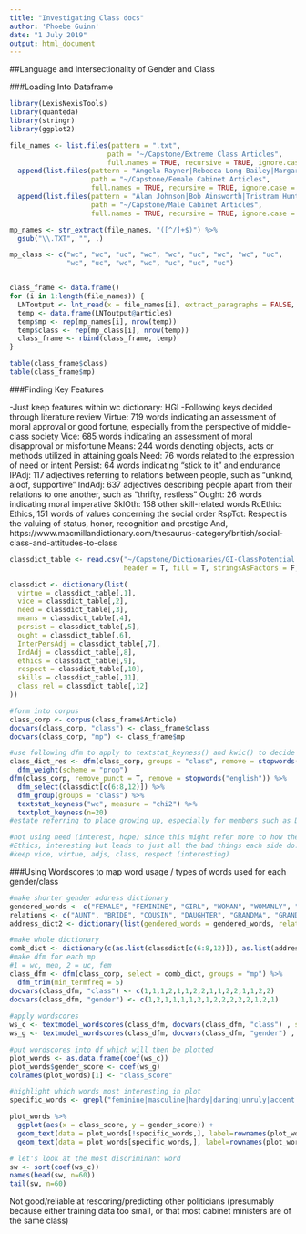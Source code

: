 ---
title: "Investigating Class docs"
author: 'Phoebe Guinn'
date: "1 July 2019"
output: html_document
---

##Language and Intersectionality of Gender and Class

###Loading Into Dataframe

```{r}
library(LexisNexisTools)
library(quanteda)
library(stringr)
library(ggplot2)

file_names <- list.files(pattern = ".txt", 
                        path = "~/Capstone/Extreme Class Articles", 
                        full.names = TRUE, recursive = TRUE, ignore.case = TRUE) %>%
  append(list.files(pattern = "Angela Rayner|Rebecca Long-Bailey|Margaret Jay|Tessa Jowell", 
                    path = "~/Capstone/Female Cabinet Articles", 
                    full.names = TRUE, recursive = TRUE, ignore.case = TRUE)) %>%
  append(list.files(pattern = "Alan Johnson|Bob Ainsworth|Tristram Hunt|Hilary Benn|Chuka Umunna", 
                    path = "~/Capstone/Male Cabinet Articles", 
                    full.names = TRUE, recursive = TRUE, ignore.case = TRUE))

mp_names <- str_extract(file_names, "([^/]+$)") %>%
  gsub("\\.TXT", "", .)

mp_class <- c("wc", "wc", "uc", "wc", "wc", "uc", "wc", "wc", "uc",
              "wc", "uc", "wc", "wc", "uc", "uc", "uc")


class_frame <- data.frame()
for (i in 1:length(file_names)) {
  LNToutput <- lnt_read(x = file_names[i], extract_paragraphs = FALSE, verbose = F)
  temp <- data.frame(LNToutput@articles)
  temp$mp <- rep(mp_names[i], nrow(temp))
  temp$class <- rep(mp_class[i], nrow(temp))
  class_frame <- rbind(class_frame, temp)
}

table(class_frame$class)
table(class_frame$mp)
```

###Finding Key Features

-Just keep features within wc dictionary: HGI 
-Following keys decided through literature review
Virtue: 719 words indicating an assessment of moral approval or good fortune, especially from the perspective of middle-class society
Vice: 685 words indicating an assessment of moral disapproval or misfortune
Means: 244 words denoting objects, acts or methods utilized in attaining goals
Need: 76 words related to the expression of need or intent
Persist: 64 words indicating "stick to it" and endurance
IPAdj: 117 adjectives referring to relations between people, such as "unkind, aloof, supportive"
IndAdj: 637 adjectives describing people apart from their relations to one another, such as "thrifty, restless"
Ought: 26 words indicating moral imperative
SklOth: 158 other skill-related words
RcEthic: Ethics, 151 words of values concerning the social order
RspTot: Respect is the valuing of status, honor, recognition and prestige
And, https://www.macmillandictionary.com/thesaurus-category/british/social-class-and-attitudes-to-class

```{r}

classdict_table <- read.csv("~/Capstone/Dictionaries/GI-ClassPotential.csv",
                            header = T, fill = T, stringsAsFactors = F, blank.lines.skip = T)

classdict <- dictionary(list(
  virtue = classdict_table[,1],
  vice = classdict_table[,2],
  need = classdict_table[,3],
  means = classdict_table[,4],
  persist = classdict_table[,5],
  ought = classdict_table[,6],
  InterPersAdj = classdict_table[,7],
  IndAdj = classdict_table[,8],
  ethics = classdict_table[,9],
  respect = classdict_table[,10],
  skills = classdict_table[,11],
  class_rel = classdict_table[,12]
))

#form into corpus
class_corp <- corpus(class_frame$Article)
docvars(class_corp, "class") <- class_frame$class
docvars(class_corp, "mp") <- class_frame$mp

#use following dfm to apply to textstat_keyness() and kwic() to decide which keys to keep in dictionary
class_dict_res <- dfm(class_corp, groups = "class", remove = stopwords("english"), dictionary = classdict[-c(7,8)]) %>%
  dfm_weight(scheme = "prop")
dfm(class_corp, remove_punct = T, remove = stopwords("english")) %>%
  dfm_select(classdict[c(6:8,12)]) %>%
  dfm_group(groups = "class") %>%
  textstat_keyness("wc", measure = "chi2") %>%
  textplot_keyness(n=20)
#estate referring to place growing up, especially for members such as David Lammy, Angela Rayner

#not using need (interest, hope) since this might refer more to how the person presents themself rather than being presented. Or maybe not taken seriously when talking of what country needs, focus on other things. Such as results from 7,8,12: class, background, estate. Not means, no difference. Persist doesnt give much information. Neither does skills. 
#Ethics, interesting but leads to just all the bad things each side do. 
#keep vice, virtue, adjs, class, respect (interesting)
```

###Using Wordscores to map word usage / types of words used for each gender/class

```{r}
#make shorter gender address dictionary 
gendered_words <- c("FEMALE", "FEMININE", "GIRL", "WOMAN", "WOMANLY", "WOMEN", "BOY", "GENTLEMAN", "GUY", "MALE", "MAN ", "MANLY", "MASCULINE", "MEN ")
relations <- c("AUNT", "BRIDE", "COUSIN", "DAUGHTER", "GRANDMA", "GRANDMOTHER", "GRANNY", "MOTHER", "MUM", "MUMMY", "NIECE", "SISTER", "WIDOW", "WIFE", "BROTHER", "DAD", "DADDY", "FATHER", "GRANDAD", "GRANDFATHER", "GRANDPA", "GROOM", "HUSBAND", "NEPHEW", "SON", "UNCLE")
address_dict2 <- dictionary(list(gendered_words = gendered_words, relations = relations))

#make whole dictionary
comb_dict <- dictionary(c(as.list(classdict[c(6:8,12)]), as.list(address_dict2)))
#make dfm for each mp
#1 = wc, men, 2 = uc, fem   
class_dfm <- dfm(class_corp, select = comb_dict, groups = "mp") %>%
  dfm_trim(min_termfreq = 5)
docvars(class_dfm, "class") <- c(1,1,1,2,1,1,2,2,1,1,2,2,1,1,2,2)
docvars(class_dfm, "gender") <- c(1,2,1,1,1,1,2,1,2,2,2,2,2,1,2,1)
                             
#apply wordscores
ws_c <- textmodel_wordscores(class_dfm, docvars(class_dfm, "class") , smooth=.5)
ws_g <- textmodel_wordscores(class_dfm, docvars(class_dfm, "gender") , smooth=.5)

#put wordscores into df which will then be plotted
plot_words <- as.data.frame(coef(ws_c))
plot_words$gender_score <- coef(ws_g)
colnames(plot_words)[1] <- "class_score"

#highlight which words most interesting in plot
specific_words <- grepl("feminine|masculine|hardy|daring|unruly|accent|abrasive|rotten|immature|voluntary|charitable|rich|humanitarian|inspirational|husband|wife|mother|father|grandmother|manly|woman|man", rownames(plot_words))

plot_words %>%
  ggplot(aes(x = class_score, y = gender_score)) +
  geom_text(data = plot_words[!specific_words,], label=rownames(plot_words[!specific_words,]), colour = "darkgrey") +
  geom_text(data = plot_words[specific_words,], label=rownames(plot_words[specific_words,]), colour = "black")

# let's look at the most discriminant word
sw <- sort(coef(ws_c))
names(head(sw, n=60))
tail(sw, n=60)

```

Not good/reliable at rescoring/predicting other politicians (presumably because either training data too small, or that most cabinet ministers are of the same class)





